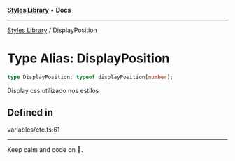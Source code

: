 
<Meta title="Libs/Styles/type-aliases/DisplayPosition" />



[**Styles Library**](/?path=/docs/libs-styles-overview--page) • **Docs**

***

[Styles Library](/?path=/docs/libs-styles-overview--page) / DisplayPosition

# Type Alias: DisplayPosition

```ts
type DisplayPosition: typeof displayPosition[number];
```

Display css utilizado nos estilos

## Defined in

variables/etc.ts:61


***

Keep calm and code on 🤘.
